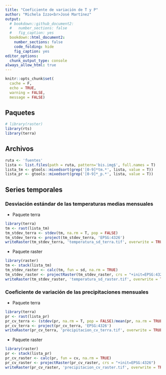 ```yaml
---
title: "Coeficiente de variación de T y P"
author: "Michela Izzo<br>José Martínez"
output:
  # bookdown::github_document2:
  #   number_sections: false
  #   fig_caption: yes
  bookdown::html_document2:
    number_sections: false
    code_folding: hide
    fig_caption: yes
editor_options: 
  chunk_output_type: console
always_allow_html: true
---
```


```r
knitr::opts_chunk$set(
  cache = F, 
  echo = TRUE,
  warning = FALSE,
  message = FALSE)
```

## Paquetes

```r
# library(raster)
library(rts)
library(terra)
```

## Archivos

```r
ruta <- 'fuentes'
lista <- list.files(path = ruta, pattern='bis.img$', full.names = T)
lista_tm <- gtools::mixedsort(grep('[0-9]*tm.*', lista, value = T))
lista_pr <- gtools::mixedsort(grep('[0-9]*_p.*', lista, value = T))
```

## Series temporales

### Desviación estándar de las temperaturas medias mensuales

- Paquete terra

```r
library(terra)
tm <- rast(lista_tm)
tm_stdev_terra <- stdev(tm, na.rm = T, pop = FALSE)
tm_stdev_terra <- project(tm_stdev_terra, 'EPSG:4326') 
writeRaster(tm_stdev_terra, 'temperatura_sd_terra.tif', overwrite = TRUE)
```

- Paquete raster

```r
library(raster)
tm <- stack(lista_tm)
tm_stdev_raster <- calc(tm, fun = sd, na.rm = TRUE)
tm_stdev_raster <- projectRaster(tm_stdev_raster, crs = "+init=EPSG:4326")
writeRaster(tm_stdev_raster, 'temperatura_sd_raster.tif', overwrite = TRUE)
```

### Coeficiente de variación de las precipitaciones mensuales

- Paquete terra

```r
library(terra)
pr <- rast(lista_pr)
pr_cv_terra <- (stdev(pr, na.rm = T, pop = FALSE)/mean(pr, na.rm = TRUE))*100
pr_cv_terra <- project(pr_cv_terra, 'EPSG:4326') 
writeRaster(pr_cv_terra, 'precipitacion_cv_terra.tif', overwrite = TRUE)
```

- Paquete raster

```r
library(raster)
pr <- stack(lista_pr)
pr_cv_raster <- calc(pr, fun = cv, na.rm = TRUE)
pr_cv_raster <- projectRaster(pr_cv_raster, crs = "+init=EPSG:4326")
writeRaster(pr_cv_raster, 'precipitacion_cv_raster.tif', overwrite = TRUE)
```
